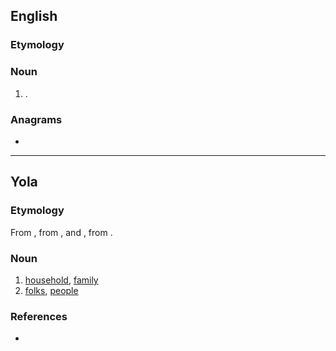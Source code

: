 {{also|Meany}}
==English==

===Etymology===
{{suffix|en|mean|y}}

===Noun===
{{en-noun}}

# {{alternative spelling of|en|meanie}}.

===Anagrams===
* {{anagrams|en|a=aemny|Eyman|Maney|Mayen|Mayne|manye|yamen|yeman}}

----

==Yola==

===Etymology===
From {{inh|yol|enm|meyne}}, from {{der|yol|xno|meine}}, {{m|xno|meignee}} and {{der|yol|fro|mesne}}, from {{der|yol|VL.|*mānsiōnāta}}.

===Noun===
{{head|yol|noun}}

# [[household]], [[family]]
# [[folk]]s, [[people]]

===References===
* {{R:Poole 1867|page=56}}